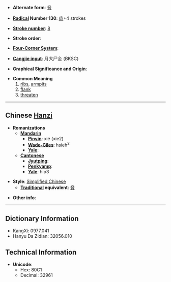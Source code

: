 * '''Alternate form''': [[脅]]

* '''[[Wiktionary:Chinese radical index| Radical]] Number 130''': [[Wiktionary:Chinese radical index 肉|肉]]+4 strokes

* '''[[Wiktionary:Chinese total strokes index|Stroke number]]''': [[Wiktionary:Chinese total strokes index 8|8]]

* '''Stroke order''': 

* '''[[Wiktionary:Chinese four corner index|Four-Corner System]]''': 

* '''[[Wiktionary:Chinese Cangjie index|Cangjie input]]''': 月大尸金 (BKSC)

* '''Graphical Significance and Origin''': 

* '''Common Meaning'''
*#[[rib]]s, [[armpit]]s
*# [[flank]]
*# [[threaten]]

----

== Chinese [[Hanzi]] ==

* '''Romanizations'''
** '''[[Mandarin]]'''
*** '''[[Pinyin]]''': xié (xie2)
*** '''[[Wade-Giles]]''': hsieh<sup>2</sup>
*** '''[[Yale]]''': 
** '''[[Cantonese]]'''
*** '''[[Jyutping]]''':
*** '''[[Penkyamp]]''': 
*** '''[[Yale]]''': hip3

* '''Style''': [[Simplified Chinese]] 
** '''[[Traditional Chinese|Traditional]] equivalent''': [[脅]]

* '''Other info''': 

----

== Dictionary Information ==

* KangXi: 0977.041
* Hanyu Da Zidian: 32056.010

== Technical Information ==

* '''Unicode''':
** Hex: 80C1
** Decimal: 32961
